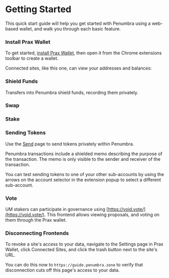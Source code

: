 
# Getting Started

This quick start guide will help you get started with Penumbra using a web-based wallet, and walk you through each basic feature.

<Steps>

### Install Prax Wallet

To get started, [install Prax Wallet](https://praxwallet.com), then open it from the Chrome extensions toolbar to create a wallet.

<WalletInstallSteps/>

Connected sites, like this one, can view your addresses and balances:

<Balances/>

### Shield Funds

Transfers into Penumbra shield funds, recording them privately.

<Deposit/>

### Swap

<Swap/>

### Stake

<Staking/>

### Sending Tokens

Use the [Send](https://stake.with.starlingcyber.net/#/send) page to send tokens privately within Penumbra.

Penumbra transactions include a shielded memo describing the purpose of the transaction. The memo is only visible to the sender and receiver of the transaction.

You can test sending tokens to one of your other sub-accounts by using the arrows on the account selector in the extension popup to select a different sub-account.

### Vote

UM stakers can participate in governance using [https://void.vote/](https://void.vote/).
This frontend allows viewing proposals, and voting on them through the Prax wallet.

### Disconnecting Frontends

To revoke a site's access to your data, navigate to the Settings page in
Prax Wallet, click Connected Sites, and click the trash button next to
the site's URL.

You can do this now to `https://guide.penumbra.zone` to verify that
disconnection cuts off this page's access to your data.

<Disconnect/>

</Steps>
